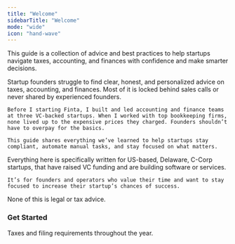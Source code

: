```yaml
---
title: "Welcome"
sidebarTitle: "Welcome"
mode: "wide"
icon: "hand-wave"
---
```


This guide is a collection of advice and best practices to help startups navigate taxes, accounting, and finances with confidence and make smarter decisions.

<AccordionGroup>
  <Accordion title="Purpose">
    Startup founders struggle to find clear, honest, and personalized advice on taxes, accounting, and finances. Most of it is locked behind sales calls or never shared by experienced founders.

    Before I starting Finta, I built and led accounting and finance teams at three VC-backed startups. When I worked with top bookkeeping firms, none lived up to the expensive prices they charged. Founders shouldn’t have to overpay for the basics.

    This guide shares everything we’ve learned to help startups stay compliant, automate manual tasks, and stay focused on what matters.
  </Accordion>

  <Accordion title="Who it's for">
    Everything here is specifically written for US-based, Delaware, C-Corp startups, that have raised VC funding and are building software or services.

    It’s for founders and operators who value their time and want to stay focused to increase their startup’s chances of success.
  </Accordion>

  <Accordion title="FYI">
    None of this is legal or tax advice.
  </Accordion>
</AccordionGroup>

### Get Started

<CardGroup cols={2}>
  <Card title="Compliance Deadlines" icon="calendar" href="/deadlines">
    Taxes and filing requirements throughout the year.
  </Card>
</CardGroup>